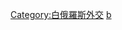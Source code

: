 {{Commonscat|Bilateral relations of Belarus}}

[[Category:白俄羅斯外交|Category:白俄羅斯外交]]
[[Category:各国双边关系|b]]